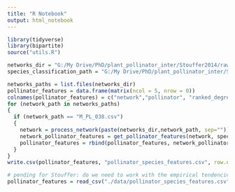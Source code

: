 ```yaml
---
title: "R Notebook"
output: html_notebook
---
```

```r
library(tidyverse)
library(bipartite)
source("utils.R")
```

```r
networks_dir = "G:/My Drive/PhD/plant_pollinator_inter/Stouffer2014/raw_CSVs/networks/"
species_classification_path = "G:/My Drive/PhD/plant_pollinator_inter/Stouffer2014/prepare_input_data/species_classification.csv"

networks_paths = list.files(networks_dir)
pollinator_features = data.frame(matrix(ncol = 5, nrow = 0))
colnames(pollinator_features) = c("network","pollinator", "ranked_degree", "ranked_nestedness_contribution", "exotic_tendency")
for (network_path in networks_paths)
{
  if (network_path == "M_PL_038.csv")
  {
    network = process_network(paste(networks_dir,network_path, sep=""))
    network_pollinator_features = get_pollinator_features(network, species_classification_path)
    pollinator_features = rbind(pollinator_features, network_pollinator_features)
  }
}
write.csv(pollinator_features, "pollinator_species_features.csv", row.names = TRUE)
```
```r
# pending for Stouffer: do we need to work with the empirical tendencies as "p" or to consider the null tendencies as well somehow?
pollinator_features = read_csv("./data/pollinator_species_features.csv", show_col_types = FALSE)
```

